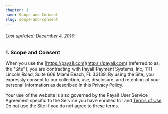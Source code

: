 ```yaml
---
chapter: 1
name: Scope and Consent
slug: scope-and-consent
---
```


###### Last updated: December 4, 2019

### 1. Scope and Consent

When you use the [https://payall.com](https://payall.com) (referred to as, the "Site"), you are contracting with Payall Payment Systems, Inc, 1111 Lincoln Road, Suite 606 Miami Beach, FL 33139. By using the Site, you expressly consent to our collection, use, disclosure, and retention of your personal information as described in this Privacy Policy.

Your use of the website is also governed by the Payall User Service Agreement specific to the Service you have enrolled for and [Terms of Use](/terms/terms-of-use). Do not use the Site if you do not agree to these terms.
